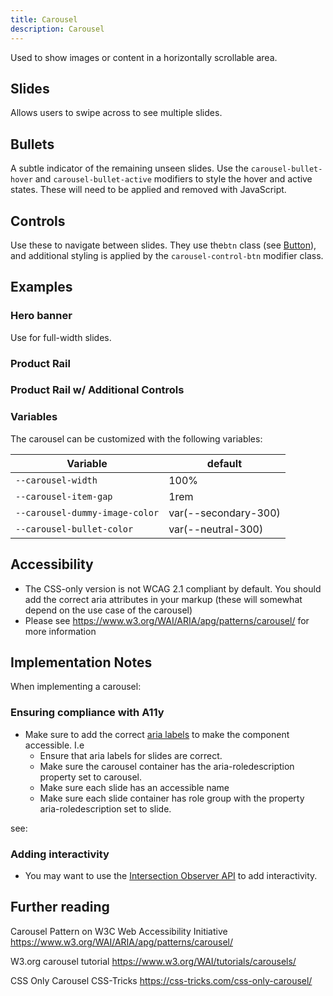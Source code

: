 ```yaml
---
title: Carousel
description: Carousel
---
```



Used to show images or content in a horizontally scrollable area.

## Slides

Allows users to swipe across to see multiple slides.

<ShowComponent filePath="./src/components/carousel/BasicCarousel.html">
  <BasicCarousel />
</ShowComponent>

## Bullets

A subtle indicator of the remaining unseen slides. Use the `carousel-bullet-hover` and `carousel-bullet-active` modifiers to style the hover and active states. These will need to be applied and removed with JavaScript.

<ShowComponent filePath="./src/components/carousel/CarouselBullets.html">
  <Bullets />
</ShowComponent>

## Controls

Use these to navigate between slides. They use the`btn` class (see [Button](/components/button/)), and additional styling is applied by the `carousel-control-btn` modifier class.

<ShowComponent filePath="./src/components/carousel/CarouselControls.html">
  <CarouselControls />
</ShowComponent>

## Examples

### Hero banner

Use for full-width slides.

<ShowComponent filePath="./src/components/carousel/CarouselBanner.html">
  <CarouselBanner />
</ShowComponent>

### Product Rail

<ShowComponent filePath="./src/components/carousel/ProductRail_withBulletsAndControls.html">
  <ProductRail_withBulletsAndControls />
</ShowComponent>

### Product Rail w/ Additional Controls

<ShowComponent filePath="./src/components/carousel/ProductRail_withBulletsAndControls.html">
  <ProductRail_Additional />
</ShowComponent>

### Variables

The carousel can be customized with the following variables:

| Variable                       | default              |
| ------------------------------ | -------------------- |
| `--carousel-width`             | 100%                 |
| `--carousel-item-gap`          | 1rem                 |
| `--carousel-dummy-image-color` | var(--secondary-300) |
| `--carousel-bullet-color`      | var(--neutral-300)   |

## Accessibility

- The CSS-only version is not WCAG 2.1 compliant by default. You should add the correct aria attributes in your markup (these will somewhat depend on the use case of the carousel)
- Please see https://www.w3.org/WAI/ARIA/apg/patterns/carousel/ for more information

## Implementation Notes

When implementing a carousel:

### Ensuring compliance with A11y

- Make sure to add the correct [aria labels](https://www.w3.org/WAI/ARIA/apg/patterns/carousel/#wai-ariaroles,states,andproperties) to make the component accessible. I.e
  - Ensure that aria labels for slides are correct.
  - Make sure the carousel container has the aria-roledescription property set to carousel.
  - Make sure each slide has an accessible name
  - Make sure each slide container has role group with the property aria-roledescription set to slide.

see:

### Adding interactivity

- You may want to use the [Intersection Observer API](https://developer.mozilla.org/en-US/docs/Web/API/Intersection_Observer_API) to add interactivity.

## Further reading

Carousel Pattern on W3C Web Accessibility Initiative
https://www.w3.org/WAI/ARIA/apg/patterns/carousel/

W3.org carousel tutorial
https://www.w3.org/WAI/tutorials/carousels/

CSS Only Carousel CSS-Tricks
https://css-tricks.com/css-only-carousel/
